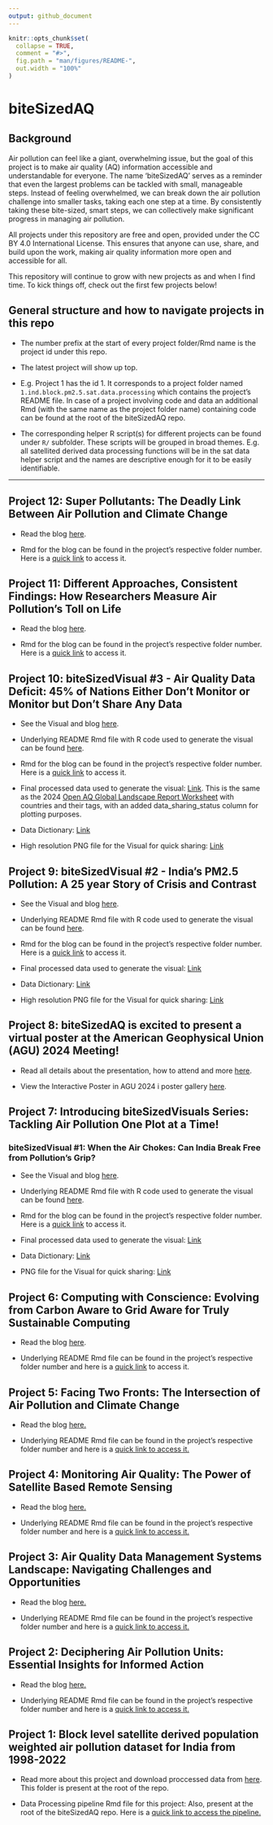 ```yaml
---
output: github_document
---
```


<!-- README.md is generated from README.Rmd. Please edit that file -->

```r
knitr::opts_chunk$set(
  collapse = TRUE,
  comment = "#>",
  fig.path = "man/figures/README-",
  out.width = "100%"
)
```

# biteSizedAQ

<!-- badges: start -->

<!-- badges: end -->

## Background

Air pollution can feel like a giant, overwhelming issue, but the goal of this project is to make air quality (AQ) information accessible and understandable for everyone. The name 'biteSizedAQ' serves as a reminder that even the largest problems can be tackled with small, manageable steps. Instead of feeling overwhelmed, we can break down the air pollution challenge into smaller tasks, taking each one step at a time. By consistently taking these bite-sized, smart steps, we can collectively make significant progress in managing air pollution.

All projects under this repository are free and open, provided under the CC BY 4.0 International License. This ensures that anyone can use, share, and build upon the work, making air quality information more open and accessible for all.

This repository will continue to grow with new projects as and when I find time. To kick things off, check out the first few projects below!

## General structure and how to navigate projects in this repo

-   The number prefix at the start of every project folder/Rmd name is the project id under this repo.

-   The latest project will show up top.

-   E.g. Project 1 has the id 1. It corresponds to a project folder named `1.ind.block.pm2.5.sat.data.processing` which contains the project's README file. In case of a project involving code and data an additional Rmd (with the same name as the project folder name) containing code can be found at the root of the biteSizedAQ repo.

-   The corresponding helper R script(s) for different projects can be found under `R/` subfolder. These scripts will be grouped in broad themes. E.g. all satellited derived data processing functions will be in the sat data helper script and the names are descriptive enough for it to be easily identifiable.\

------------------------------------------------------------------------

## Project 12: Super Pollutants: The Deadly Link Between Air Pollution and Climate Change

-   Read the blog [here](https://github.com/AarshBatra/biteSizedAQ/tree/main/12.super.pollutants).

-   Rmd for the blog can be found in the project's respective folder number. Here is a [quick link](https://github.com/AarshBatra/biteSizedAQ/blob/main/12.super.pollutants/README.Rmd) to access it.

## Project 11: Different Approaches, Consistent Findings: How Researchers Measure Air Pollution’s Toll on Life

-   Read the blog [here](https://github.com/AarshBatra/biteSizedAQ/tree/main/11.air.pol.life.exp.calc.apte.other.methods).

-   Rmd for the blog can be found in the project's respective folder number. Here is a [quick link](https://github.com/AarshBatra/biteSizedAQ/blob/main/11.air.pol.life.exp.calc.apte.other.methods/README.Rmd) to access it.

## Project 10: biteSizedVisual #3 - Air Quality Data Deficit: 45% of Nations Either Don’t Monitor or Monitor but Don't Share Any Data

-   See the Visual and blog [here](https://github.com/AarshBatra/biteSizedAQ/tree/main/10.bite.sized.vis.3.openaq.gl.2024.report.summary).

-   Underlying README Rmd file with R code used to generate the visual can be found [here](https://github.com/AarshBatra/biteSizedAQ/blob/main/10.bite.sized.vis.3.openaq.gl.2024.report.summary.Rmd).

-   Rmd for the blog can be found in the project's respective folder number. Here is a [quick link](https://github.com/AarshBatra/biteSizedAQ/blob/main/10.bite.sized.vis.3.openaq.gl.2024.report.summary/README.Rmd) to access it.

-   Final processed data used to generate the visual: [Link](https://github.com/AarshBatra/biteSizedAQ/blob/main/10.bite.sized.vis.3.openaq.gl.2024.report.summary/final.plot.data.csv). This is the same as the 2024 [Open AQ Global Landscape Report Worksheet](https://docs.google.com/spreadsheets/d/1SVd5ODK2cCEmV0eIS7gn6gmWMvUufxIOfaCOX8Ukb2w/edit?gid=0#gid=0) with countries and their tags, with an added data_sharing_status column for plotting purposes.

-   Data Dictionary: [Link](https://github.com/AarshBatra/biteSizedAQ/blob/main/10.bite.sized.vis.3.openaq.gl.2024.report.summary/data_dictionary.txt)

-   High resolution PNG file for the Visual for quick sharing: [Link](https://github.com/AarshBatra/biteSizedAQ/blob/main/10.bite.sized.vis.3.openaq.gl.2024.report.summary/final.plt.png)

## Project 9: biteSizedVisual #2 - **India’s PM2.5 Pollution: A 25 year Story of Crisis and Contrast**

-   See the Visual and blog [here](https://github.com/AarshBatra/biteSizedAQ/tree/main/9.bite.sized.vis.2.ind.st.pol.time.series).

-   Underlying README Rmd file with R code used to generate the visual can be found [here](https://github.com/AarshBatra/biteSizedAQ/blob/main/9.bite.sized.vis.2.ind.st.pol.time.series.Rmd).

-   Rmd for the blog can be found in the project's respective folder number. Here is a [quick link](https://github.com/AarshBatra/biteSizedAQ/blob/main/9.bite.sized.vis.2.ind.st.pol.time.series/README.Rmd) to access it.

-   Final processed data used to generate the visual: [Link](https://github.com/AarshBatra/biteSizedAQ/blob/main/9.bite.sized.vis.2.ind.st.pol.time.series/ind_st_lev_pol_1998_2020_final.csv)

-   Data Dictionary: [Link](https://github.com/AarshBatra/biteSizedAQ/blob/main/9.bite.sized.vis.2.ind.st.pol.time.series/data.dictionary.txt)

-   High resolution PNG file for the Visual for quick sharing: [Link](https://github.com/AarshBatra/biteSizedAQ/blob/main/9.bite.sized.vis.2.ind.st.pol.time.series/final.plt.png)

## Project 8: biteSizedAQ is excited to present a virtual poster at the American Geophysical Union (AGU) 2024 Meeting!

-   Read all details about the presentation, how to attend and more [here](https://github.com/AarshBatra/biteSizedAQ/tree/main/8.bite.sized.aq.agu.2024).

-   View the Interactive Poster in AGU 2024 i poster gallery [here](https://agu24.ipostersessions.com/?s=44-C2-EF-00-5E-C4-D9-49-C9-F1-E2-DD-3B-B0-99-E9).

## Project 7: Introducing biteSizedVisuals Series: Tackling Air Pollution One Plot at a Time!

### biteSizedVisual #1: When the Air Chokes: Can India Break Free from Pollution’s Grip?

-   See the Visual and blog [here](https://github.com/AarshBatra/biteSizedAQ/tree/main/7.bite.sized.vis.1.ind_bl_pol_dist).

-   Underlying README Rmd file with R code used to generate the visual can be found [here](https://github.com/AarshBatra/biteSizedAQ/blob/main/7.bite.sized.vis.1.ind_bl_pol_dist.Rmd).

-   Rmd for the blog can be found in the project's respective folder number. Here is a [quick link](https://github.com/AarshBatra/biteSizedAQ/blob/main/7.bite.sized.vis.1.ind_bl_pol_dist/README.Rmd) to access it.

-   Final processed data used to generate the visual: [Link](https://github.com/AarshBatra/biteSizedAQ/blob/main/7.bite.sized.vis.1.ind_bl_pol_dist/final_data.csv)

-   Data Dictionary: [Link](https://github.com/AarshBatra/biteSizedAQ/blob/main/7.bite.sized.vis.1.ind_bl_pol_dist/data.dictionary.txt)

-   PNG file for the Visual for quick sharing: [Link](https://github.com/AarshBatra/biteSizedAQ/blob/main/7.bite.sized.vis.1.ind_bl_pol_dist/final.plot.png)

## Project 6: Computing with Conscience: Evolving from Carbon Aware to Grid Aware for Truly Sustainable Computing

-   Read the blog [here](https://github.com/AarshBatra/biteSizedAQ/tree/main/6.carbon.aware.computing).

-   Underlying README Rmd file can be found in the project's respective folder number and here is a [quick link](https://github.com/AarshBatra/biteSizedAQ/blob/main/6.carbon.aware.computing/README.Rmd) to access it.

## Project 5: Facing Two Fronts: The Intersection of Air Pollution and Climate Change

-   Read the blog [here.](https://github.com/AarshBatra/biteSizedAQ/tree/main/5.aq.climate.change)

-   Underlying README Rmd file can be found in the project's respective folder number and here is a [quick link to access it.](https://github.com/AarshBatra/biteSizedAQ/blob/main/5.aq.climate.change/README.Rmd)

## Project 4: Monitoring Air Quality: The Power of Satellite Based Remote Sensing

-   Read the blog [here.](https://github.com/AarshBatra/biteSizedAQ/tree/main/4.aq.remote.sensing)

-   Underlying README Rmd file can be found in the project's respective folder number and here is a [quick link to access it.](https://github.com/AarshBatra/biteSizedAQ/blob/main/4.aq.remote.sensing/README.Rmd)

## Project 3: Air Quality Data Management Systems Landscape: Navigating Challenges and Opportunities

-   Read the blog [here.](https://github.com/AarshBatra/biteSizedAQ/tree/main/3.aq.dms)

-   Underlying README Rmd file can be found in the project's respective folder number and here is a [quick link to access it.](https://github.com/AarshBatra/biteSizedAQ/blob/main/3.aq.dms/README.Rmd)

## Project 2: Deciphering Air Pollution Units: Essential Insights for Informed Action

-   Read the blog [here.](https://github.com/AarshBatra/biteSizedAQ/tree/main/2.air.pol.units.explainer)

-   Underlying README Rmd file can be found in the project's respective folder number and here is a [quick link to access it.](https://github.com/AarshBatra/biteSizedAQ/blob/main/2.air.pol.units.explainer/README.Rmd)

## Project 1: Block level satellite derived population weighted air pollution dataset for India from 1998-2022

-   Read more about this project and download proccessed data from [here](https://github.com/AarshBatra/biteSizedAQ/tree/main/1.ind.block.pm2.5.sat.data.processing). This folder is present at the root of the repo.

-   Data Processing pipeline Rmd file for this project: Also, present at the root of the biteSizedAQ repo. Here is a [quick link to access the pipeline.](https://github.com/AarshBatra/biteSizedAQ/blob/main/1.ind.block.pm2.5.sat.data.processing.Rmd)
